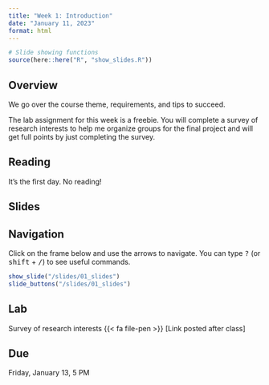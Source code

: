```yaml
---
title: "Week 1: Introduction"
date: "January 11, 2023"
format: html
---
```


```r
# Slide showing functions
source(here::here("R", "show_slides.R"))
```

## Overview

We go over the course theme, requirements, and tips to succeed.

The lab assignment for this week is a freebie. You will complete a survey of research interests to help me organize groups for the final project and will get full points by just completing the survey.

## Reading

It's the first day. No reading!

## Slides

::: {.callout-tip}
## Navigation

Click on the frame below and use the arrows to navigate. You can type <kbd>?</kbd> (or <kbd>shift</kbd> + <kbd>/</kbd>) to see useful commands.
:::

```r
show_slide("/slides/01_slides")
slide_buttons("/slides/01_slides")
```


## Lab

Survey of research interests {{< fa file-pen >}} [Link posted after class]

::: {.callout-warning}
## Due

Friday, January 13, 5 PM
:::